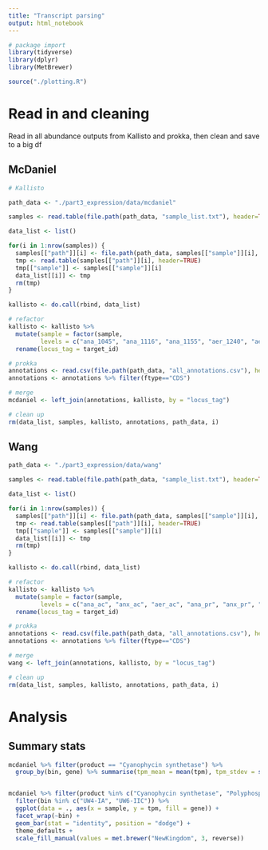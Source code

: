 ```yaml
---
title: "Transcript parsing"
output: html_notebook
---
```


```r
# package import
library(tidyverse)
library(dplyr)
library(MetBrewer)

source("./plotting.R")

```


# Read in and cleaning
Read in all abundance outputs from Kallisto and prokka, then clean and save to a big df


## McDaniel

```r
# Kallisto

path_data <- "./part3_expression/data/mcdaniel"

samples <- read.table(file.path(path_data, "sample_list.txt"), header=TRUE)

data_list <- list()

for(i in 1:nrow(samples)) {
  samples[["path"]][i] <- file.path(path_data, samples[["sample"]][i], "abundance.tsv")
  tmp <- read.table(samples[["path"]][i], header=TRUE)
  tmp[["sample"]] <- samples[["sample"]][i]
  data_list[[i]] <- tmp
  rm(tmp)
}

kallisto <- do.call(rbind, data_list)

# refactor
kallisto <- kallisto %>%
  mutate(sample = factor(sample, 
         levels = c("ana_1045", "ana_1116", "ana_1155", "aer_1240", "aer_1315", "aer_1355", "aer_1455"))) %>%
  rename(locus_tag = target_id)

# prokka
annotations <- read.csv(file.path(path_data, "all_annotations.csv"), header=TRUE)
annotations <- annotations %>% filter(ftype=="CDS")

# merge
mcdaniel <- left_join(annotations, kallisto, by = "locus_tag")

# clean up
rm(data_list, samples, kallisto, annotations, path_data, i)


```



## Wang
```r

path_data <- "./part3_expression/data/wang"

samples <- read.table(file.path(path_data, "sample_list.txt"), header=TRUE)

data_list <- list()

for(i in 1:nrow(samples)) {
  samples[["path"]][i] <- file.path(path_data, samples[["sample"]][i], "abundance.tsv")
  tmp <- read.table(samples[["path"]][i], header=TRUE)
  tmp[["sample"]] <- samples[["sample"]][i]
  data_list[[i]] <- tmp
  rm(tmp)
}

kallisto <- do.call(rbind, data_list)

# refactor
kallisto <- kallisto %>%
  mutate(sample = factor(sample, 
         levels = c("ana_ac", "anx_ac", "aer_ac", "ana_pr", "anx_pr", "aer_pr"))) %>%
  rename(locus_tag = target_id)

# prokka
annotations <- read.csv(file.path(path_data, "all_annotations.csv"), header=TRUE)
annotations <- annotations %>% filter(ftype=="CDS")

# merge
wang <- left_join(annotations, kallisto, by = "locus_tag")

# clean up
rm(data_list, samples, kallisto, annotations, path_data, i)


```


# Analysis

## Summary stats
```r
mcdaniel %>% filter(product == "Cyanophycin synthetase") %>%
  group_by(bin, gene) %>% summarise(tpm_mean = mean(tpm), tpm_stdev = sd(tpm))



```


```r

mcdaniel %>% filter(product %in% c("Cyanophycin synthetase", "Polyphosphate kinase")) %>%
  filter(bin %in% c("UW4-IA", "UW6-IIC")) %>%
  ggplot(data = ., aes(x = sample, y = tpm, fill = gene)) +
  facet_wrap(~bin) + 
  geom_bar(stat = "identity", position = "dodge") +
  theme_defaults +
  scale_fill_manual(values = met.brewer("NewKingdom", 3, reverse))

```



